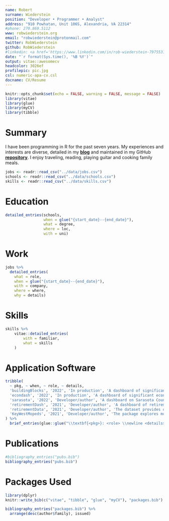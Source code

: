 ```yaml
---
name: Robert
surname: Wiederstein
position: "Developer • Programmer • Analyst"
address: "910 Powhatan, Unit 106S, Alexandria, VA 22314"
#phone: 270.869.5112
www: robwiederstein.org
email: "robwiederstein@protonmail.com"
twitter: RobWiederstein
github: RobWiederstein
#linkedin: <a href='https://www.linkedin.com/in/rob-wiederstein-797553138/'>rob-wiederstein</a>
date: "`r format(Sys.time(), '%B %Y')`"
output: vitae::awesomecv
headcolor: 3026ef
profilepic: pic.jpg
csl: numeric-apa-cv.csl
docname: CV/Resume
---
```


```r
knitr::opts_chunk$set(echo = FALSE, warning = FALSE, message = FALSE)
library(vitae)
library(glue)
library(myCV)
library(tibble)
```

# Summary

I have been programming in R for the past seven years. My experiences and interests are diverse, detailed in my [**blog**](https://www.robwiederstein.org) and maintained in my GitHub [**repository**](https://github.com/RobWiederstein). I enjoy traveling, reading, playing guitar and cooking family meals.


```r
jobs <- readr::read_csv("../data/jobs.csv")
schools <- readr::read_csv("../data/schools.csv")
skills <- readr::read_csv("../data/skills.csv")
```

# Education

```r
detailed_entries(schools, 
                 when = glue("{start_date}--{end_date}"),
                 what = degree,
                 where = loc,
                 with = uni)
```

# Work

```r
jobs %>% 
  detailed_entries(
    what = role,
    when = glue("{start_date}--{end_date}"),
    with = company,
    where = where,
    why = details)
```

# Skills

```r
skills %>%
    vitae::detailed_entries(
        with = familiar,
        what = skills
    )
```

# Application Software

```r
tribble(
  ~ pkg, ~ when, ~ role, ~ details,
  'buildingBlocks', '2022', 'In production', 'A dashboard of significant childhood development milestones with an emphasis on the role of high quality childcare, pre-k, and health on future educational outcomes. Data sources include the Internal Revenue Service, Bureau of Labor Statistics and the Indiana Department of Education.  US Census Bureau GIS data were also included for county and school district boundaries.',
  'econdash', '2022', 'In production', 'A dashboard of significant economic indicators from the U.S. Federal Reserve, International Monetary Fund, and the Organization For Economic Cooperation and Development.',
  'sarasota', '2022', 'Developer/author', 'A dashboard on Sarasota County residential real estate prices including both condominiums and single family homes.', 
  'retirementDash', '2021', 'Developer/author', 'A dashboard of retirement locations filtered by health, environment, housing affordability, and demographic criteria. An inter-county migration dataset was also included.',
  'retirementData', '2021', 'Developer/author', 'The dataset provides demographic, economic, environmental, and health data by county to determine retirement location. All United States counties are included.',
  'KeyWestMopeds', '2021', 'Developer/author', 'The package explores motorcycle crash data from 2012 through 2021 furnished via the Florida Highway Safety and Motor Vehicle Department through its open data portal.'
) %>% 
  brief_entries(glue::glue("\\textbf{<pkg>}: <role> \\newline <details>", .open = "<", .close = ">"), paste0(when, "\\newline"), .protect = FALSE)

```
# Publications

```r
#bibliography_entries("pubs.bib")
bibliography_entries("pubs.bib")
```

# Packages Used

```r
library(dplyr)
knitr::write_bib(c("vitae", "tibble", "glue", "myCV"), "packages.bib")

bibliography_entries("packages.bib") %>%
  arrange(desc(author$family), issued)
```

